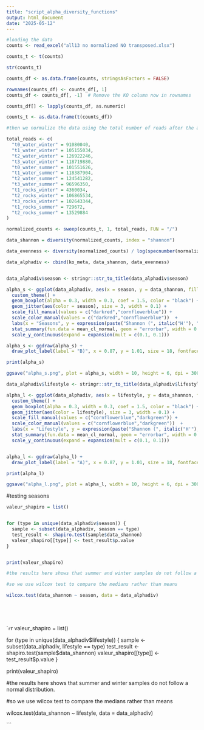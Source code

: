 ```yaml
---
title: "script_alpha_diversity_functions"
output: html_document
date: "2025-05-12"
---
```


```r

#loading the data
counts <- read_excel("all13 no normalized NO transposed.xlsx")

counts_t <- t(counts)

str(counts_t)

counts_df <- as.data.frame(counts, stringsAsFactors = FALSE)

rownames(counts_df) <- counts_df[, 1]
counts_df <- counts_df[, -1]  # Remove the KO column now in rownames

counts_df[] <- lapply(counts_df, as.numeric)

counts_t <- as.data.frame(t(counts_df))

#then we normalize the data using the total number of reads after the assembly

total_reads <- c(
  "t0_water_winter" = 91080040,
  "t1_water_winter" = 105155034,
  "t2_water_winter" = 126922246,
  "t3_water_winter" = 118719880,
  "t0_water_summer" = 101551626,
  "t1_water_summer" = 118387904,
  "t2_water_summer" = 124541282,
  "t3_water_summer" = 96596350,
  "t1_rocks_winter" = 4360034,
  "t2_rocks_winter" = 106865534,
  "t3_rocks_winter" = 102643344,
  "t1_rocks_summer" = 729672,
  "t2_rocks_summer" = 13529884
)

normalized_counts <- sweep(counts_t, 1, total_reads, FUN = "/")

data_shannon = diversity(normalized_counts, index = "shannon")

data_evenness <- diversity(normalized_counts) / log(specnumber(normalized_counts)) 

data_alphadiv <- cbind(ko_meta, data_shannon, data_evenness)


data_alphadiv$season <- stringr::str_to_title(data_alphadiv$season)

alpha_s <- ggplot(data_alphadiv, aes(x = season, y = data_shannon, fill = season)) + 
  custom_theme() +
  geom_boxplot(alpha = 0.3, width = 0.3, coef = 1.5, color = "black") +
  geom_jitter(aes(color = season), size = 3, width = 0.1) +
  scale_fill_manual(values = c("darkred","cornflowerblue")) + 
  scale_color_manual(values = c("darkred","cornflowerblue"))  + 
  labs(x = "Seasons", y = expression(paste("Shannon (", italic("H'"), ")"))) +  
  stat_summary(fun.data = mean_cl_normal, geom = "errorbar", width = 0.2, color = "black") +
  scale_y_continuous(expand = expansion(mult = c(0.1, 0.1)))

alpha_s <- ggdraw(alpha_s) + 
  draw_plot_label(label = "B)", x = 0.87, y = 1.01, size = 18, fontface = "bold")

print(alpha_s)

ggsave("alpha_s.png", plot = alpha_s, width = 10, height = 6, dpi = 300)

```



```r

data_alphadiv$lifestyle <- stringr::str_to_title(data_alphadiv$lifestyle)

alpha_l <- ggplot(data_alphadiv, aes(x = lifestyle, y = data_shannon, fill = lifestyle)) + 
  custom_theme() +
  geom_boxplot(alpha = 0.3, width = 0.3, coef = 1.5, color = "black") +
  geom_jitter(aes(color = lifestyle), size = 3, width = 0.1) +
  scale_fill_manual(values = c("cornflowerblue","darkgreen")) + 
  scale_color_manual(values = c("cornflowerblue","darkgreen"))  + 
  labs(x = "Lifestyle", y = expression(paste("Shannon (", italic("H'"), ")"))) +  
  stat_summary(fun.data = mean_cl_normal, geom = "errorbar", width = 0.2, color = "black") +
  scale_y_continuous(expand = expansion(mult = c(0.1, 0.1)))


alpha_l <- ggdraw(alpha_l) + 
  draw_plot_label(label = "A)", x = 0.87, y = 1.01, size = 18, fontface = "bold")

print(alpha_l)

ggsave("alpha_l.png", plot = alpha_l, width = 10, height = 6, dpi = 300)

```


#testing seasons

```r
valeur_shapiro = list()


for (type in unique(data_alphadiv$season)) {
  sample <- subset(data_alphadiv, season == type)
  test_result <- shapiro.test(sample$data_shannon)
  valeur_shapiro[[type]] <- test_result$p.value
}


print(valeur_shapiro)

#the results here shows that summer and winter samples do not follow a normal distribution.

#so we use wilcox test to compare the medians rather than means

wilcox.test(data_shannon ~ season, data = data_alphadiv)






```

````r

```r
valeur_shapiro = list()


for (type in unique(data_alphadiv$lifestyle)) {
  sample <- subset(data_alphadiv, lifestyle == type)
  test_result <- shapiro.test(sample$data_shannon)
  valeur_shapiro[[type]] <- test_result$p.value
}


print(valeur_shapiro)

#the results here shows that summer and winter samples do not follow a normal distribution.

#so we use wilcox test to compare the medians rather than means

wilcox.test(data_shannon ~ lifestyle, data = data_alphadiv)




```









